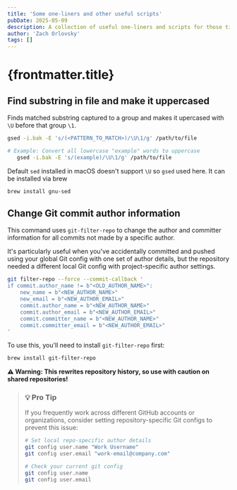 ```yaml
---
title: 'Some one-liners and other useful scripts'
pubDate: 2025-05-09
description: A collection of useful one-liners and scripts for those times when you need a quick solution without having to Google or memorize complex commands
author: 'Zach Orlovsky'
tags: []
---
```


# {frontmatter.title}

## Find substring in file and make it uppercased

Finds matched substring captured to a group and makes it upercased with `\U` before that group `\1`.

```bash
gsed -i.bak -E 's/(<PATTERN_TO_MATCH>)/\U\1/g' /path/to/file
```

```bash
# Example: Convert all lowercase "example" words to uppercase
   gsed -i.bak -E 's/(example)/\U\1/g' /path/to/file
```

Default `sed` installed in macOS doesn't support `\U` so `gsed` used here. It can be installed via brew

```bash
brew install gnu-sed
```

## Change Git commit author information

This command uses `git-filter-repo` to change the author and committer information for all commits not made by a specific author.

It's particularly useful when you've accidentally committed and pushed using your global Git config with one set of author details, but the repository needed a different local Git config with project-specific author settings.

```bash
git filter-repo --force --commit-callback '
if commit.author_name != b"<OLD_AUTHOR_NAME>":
    new_name = b"<NEW_AUTHOR_NAME>"
    new_email = b"<NEW_AUTHOR_EMAIL>"
    commit.author_name = b"<NEW_AUTHOR_NAME>"
    commit.author_email = b"<NEW_AUTHOR_EMAIL>"
    commit.committer_name = b"<NEW_AUTHOR_NAME>"
    commit.committer_email = b"<NEW_AUTHOR_EMAIL>"
'
```

To use this, you'll need to install `git-filter-repo` first:

```bash
brew install git-filter-repo
```

**⚠️ Warning: This rewrites repository history, so use with caution on shared repositories!**

> ### 💡 Pro Tip
> 
> If you frequently work across different GitHub accounts or organizations, consider setting repository-specific Git configs to prevent this issue:
> 
> ```bash
> # Set local repo-specific author details
> git config user.name "Work Username"
> git config user.email "work-email@company.com"
>
> # Check your current git config
> git config user.name
> git config user.email
> ```
